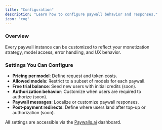```yaml
---
title: "Configuration"
description: "Learn how to configure paywall behavior and responses."
icon: "cog"
---
```


### Overview

Every paywall instance can be customized to reflect your monetization strategy, model access, error handling, and UX behavior.

### Settings You Can Configure

- **Pricing per model**: Define request and token costs.
- **Allowed models**: Restrict to a subset of models for each paywall.
- **Free trial balance**: Seed new users with initial credits (soon).
- **Authorization behavior**: Customize when users are required to authorize (soon).
- **Paywall messages**: Localize or customize paywall responses.
- **Post-payment redirects**: Define where users land after top-up or authorization (soon).

All settings are accessible via the [Paywalls.ai](http://Paywalls.ai) dashboard.
